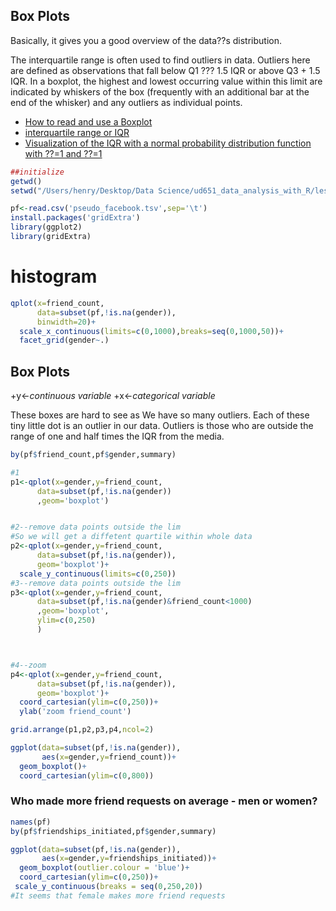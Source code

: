 ## Box Plots


Basically, it gives you a good overview of the data??s distribution.   


The interquartile range is often used to find outliers in data. Outliers here are defined as observations that fall below Q1 ??? 1.5 IQR or above Q3 + 1.5 IQR. In a boxplot, the highest and lowest occurring value within this limit are indicated by whiskers of the box (frequently with an additional bar at the end of the whisker) and any outliers as individual points.

+ [How to read and use a Boxplot](http://flowingdata.com/2008/02/15/how-to-read-and-use-a-box-and-whisker-plot/)
+ [interquartile range or IQR](https://en.wikipedia.org/wiki/Interquartile_range)
+ [Visualization of the IQR with a normal probability distribution function with ??=1 and ??=1 ](https://en.wikipedia.org/wiki/File:Boxplot_vs_PDF.svg)

```r
##initialize
getwd()
setwd("/Users/henry/Desktop/Data Science/ud651_data_analysis_with_R/lesson3")

pf<-read.csv('pseudo_facebook.tsv',sep='\t')
install.packages('gridExtra')
library(ggplot2)
library(gridExtra)
```
# histogram
```r
qplot(x=friend_count,
      data=subset(pf,!is.na(gender)),
      binwidth=20)+
  scale_x_continuous(limits=c(0,1000),breaks=seq(0,1000,50))+
  facet_grid(gender~.)
```

## Box Plots

 +y<-*continuous variable*
 +x<-*categorical variable*
 
These boxes are hard to see as We have so many outliers. 
Each of these tiny little dot is an outlier in our data.
Outliers is those who are outside the range of one and half times the IQR from the media.
```r
by(pf$friend_count,pf$gender,summary)
```
```r
#1
p1<-qplot(x=gender,y=friend_count,
      data=subset(pf,!is.na(gender))
      ,geom='boxplot')


#2--remove data points outside the lim
#So we will get a diffetent quartile within whole data
p2<-qplot(x=gender,y=friend_count,
      data=subset(pf,!is.na(gender)),
      geom='boxplot')+
  scale_y_continuous(limits=c(0,250))
#3--remove data points outside the lim
p3<-qplot(x=gender,y=friend_count,
      data=subset(pf,!is.na(gender)&friend_count<1000)
      ,geom='boxplot',
      ylim=c(0,250)
      )



#4--zoom
p4<-qplot(x=gender,y=friend_count,
      data=subset(pf,!is.na(gender)),
      geom='boxplot')+
  coord_cartesian(ylim=c(0,250))+
  ylab('zoom friend_count')

grid.arrange(p1,p2,p3,p4,ncol=2)
```
```r
ggplot(data=subset(pf,!is.na(gender)),
       aes(x=gender,y=friend_count))+
  geom_boxplot()+
  coord_cartesian(ylim=c(0,800))
```
### Who made more friend requests on average - men or women?
```r
names(pf)
by(pf$friendships_initiated,pf$gender,summary)

ggplot(data=subset(pf,!is.na(gender)),
       aes(x=gender,y=friendships_initiated))+
  geom_boxplot(outlier.colour = 'blue')+
  coord_cartesian(ylim=c(0,250))+
 scale_y_continuous(breaks = seq(0,250,20))
#It seems that female makes more friend requests
  
```

